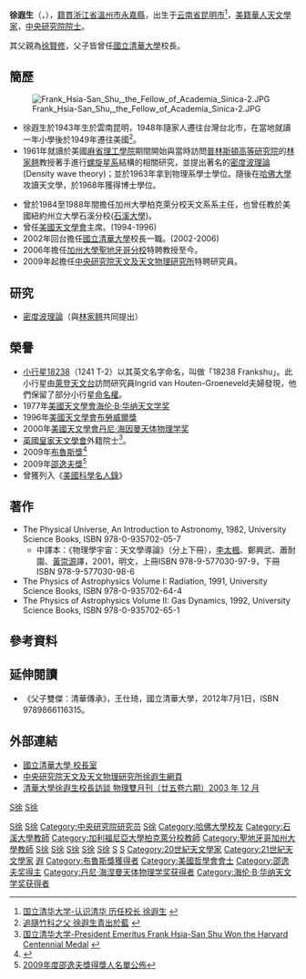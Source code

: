 {{Infobox_Person
| name = 徐遐生<br>Frank Hsia-San Shu
| image name = Frank Hsia-San Shu, the Fellow of Academia Sinica.JPG
| width = 250px
| job = 天文學家
| period = 20世紀
| birthname =
| other_names =
| Sex = 男
| date of birth = {{birth date and age|1943|6|2|df=y}}
| place of birth = {{ROC}}[[云南省_(中华民国)|雲南省]][[昆明市|昆明市]]
| date of death = 
| place of death = 
| nationality ={{USA}}
| residence =
| party = 
| religion =
| spouse = 
| relatives =父親[[徐賢修|徐賢修]]
| educate =美國哈佛大學天文學博士（1968） <br>美國麻省理工學院物理學學士（1963）
| past =美國加州大學教授<br>[[美國天文學會|美國天文學會]]會長（1994年－1996年）<br>加大柏克萊分校天文系主任<br>加大柏克萊分校天文系校長講座教授<br>[[國立清華大學|國立清華大學]]校長<br>中央研究院天文及天文物理研究所特聘研究員
{{Infobox_People_Sinica
|组别=數理科學組
|届数=第18屆
|当选年=1990年
}}
| work = *The Physical Universe, An Introduction to Astronomy, 1982, University Science Books, ISBN 978-0-935702-05-7(中譯本：物理學宇宙－天文學導論)
*The Physics of Astrophysics Volume I: Radiation, 1991, University Science Books, ISBN 978-0-935702-64-4
*The Physics of Astrophysics Volume II: Gas Dynamics, 1992, University Science Books, ISBN 978-0-935702-65-1
| award =*香港[[邵逸夫獎|邵逸夫獎]] (2009)
*美國[[太平洋天文學會|太平洋天文學會]][[布魯斯獎|布魯斯獎]] (2009)
*[[英國皇家天文學會|英國皇家天文學會]]終身榮譽會員 （2005）
*美國哲學學會院士 (2003)
*美國加州大學柏克萊分校教師研究講座 （2001）
*美國物理和天文學會共同頒發Heineman獎 （2000）
*美國天文學會Brouwer獎 （1996）
*荷蘭Leiden大學Oort講座教授 （1996）
*美國國家藝術與科學院院士 （1992）
*[[中央研究院|中央研究院]]院士 （1990）
*美國國家科學院院士 （1987）
*美國天文學會Warner獎 （1977）
}}
'''徐遐生'''（{{lang-en|'''Frank Hsia-San Shu'''}}，{{bd|1943年|6月2日|||徐遐生}}），[[籍貫|籍貫]][[浙江省|浙江省]][[溫州市|溫州市]][[永嘉縣|永嘉縣]]，出生于[[云南省_(中华民国)|云南省]][[昆明市|昆明市]]<ref>[http://www.nthu.edu.tw/intro/aboutnthu2-p12.php 国立清华大学-认识清华 历任校长 徐遐生] {{webarchive|url=https://web.archive.org/web/20090906135737/http://www.nthu.edu.tw/intro/aboutnthu2-p12.php |date=2009-09-06 }}</ref>，[[美籍華人|美籍華人]][[天文學家|天文學家]]，[[中央研究院院士|中央研究院院士]]。

其父親為[[徐賢修|徐賢修]]，父子皆曾任[[國立清華大學|國立清華大學]]校長。

== 簡歷 ==
[[File:Frank_Hsia-San_Shu,_the_Fellow_of_Academia_Sinica-2.JPG|thumb]]
*徐遐生於1943年生於雲南昆明，1948年隨家人遷往台灣台北市，在當地就讀一年小學後於1949年遷往美國<ref>[http://www.nthu.edu.tw/allnews/news_content.htm?ID=5128 追隨竹科之父 徐遐生青出於藍] {{webarchive|url=https://web.archive.org/web/20160304212448/http://www.nthu.edu.tw/allnews/news_content.htm?ID=5128 |date=2016-03-04 }}</ref>。
*1961年就讀於美國[[麻省理工學院|麻省理工學院]]期間開始與當時訪問[[普林斯頓高等研究院|普林斯頓高等研究院]]的[[林家翹|林家翹]]教授著手進行[[螺旋星系|螺旋星系]]結構的相關研究，並提出著名的[[密度波理論|密度波理論]](Density wave theory)；並於1963年拿到物理系學士學位。隨後在[[哈佛大學|哈佛大學]]攻讀天文學，於1968年獲得博士學位。

*曾於1984至1988年間擔任加州大學柏克萊分校天文系系主任，也曾任教於美國紐約州立大學石溪分校([[石溪大學|石溪大學]])。
*曾任[[美國天文學會|美國天文學會]]主席。(1994-1996)
*2002年回台擔任[[國立清華大學|國立清華大學]]校長一職。(2002-2006)
*2006年擔任[[加州大學聖地牙哥分校|加州大學聖地牙哥分校]]特聘教授至今。
*2009年起擔任[[中央研究院天文及天文物理研究所|中央研究院天文及天文物理研究所]]特聘研究員。

== 研究 ==
*[[密度波理論|密度波理論]]（與[[林家翹|林家翹]]共同提出）

== 榮譽 ==
*[[小行星18238|小行星18238]]（1241 T-2）以其英文名字命名，叫做「18238 Frankshu」。此小行星由[[萊登天文台|萊登天文台]]訪問研究員Ingrid van Houten-Groeneveld夫婦發現，他們保留了部分小行星[[命名權|命名權]]。
*1977年[[美國天文學會|美國天文學會]][[海伦·B·华纳天文学奖|海伦·B·华纳天文学奖]] 
*1996年[[美國天文學會|美國天文學會]][[布勞威爾獎_(美國天文學會)|布勞威爾獎]] 
*2000年[[美國天文學會|美國天文學會]][[丹尼·海因曼天体物理学奖|丹尼·海因曼天体物理学奖]] 
*[[英國皇家天文學會|英國皇家天文學會]]外籍院士<ref>[http://www.nthu.edu.tw/english/focus/2008/story20080701.php 国立清华大学-President Emeritus Frank Hsia-San Shu Won the Harvard Centennial Medal]   {{Wayback|url=http://www.nthu.edu.tw/english/focus/2008/story20080701.php |date=20120611173919 }}</ref>。
*2009年[[布魯斯獎|布魯斯獎]]<ref>{{Cite web |url=http://www.astrosociety.org/membership/awards/bios/shu.html |title=2009 ASP Annual Award Winners |access-date=2009-05-07 |archive-date=2016-03-04 |archive-url=https://web.archive.org/web/20160304111831/http://www.astrosociety.org/membership/awards/bios/shu.html |dead-url=no }}</ref>
*2009年[[邵逸夫獎|邵逸夫獎]]<ref>[http://www.shawprize.org/b5/shawprize2009/announcement/announcement.html 2009年度邵逸夫獎得獎人名單公佈]{{Dead link|date=2020年6月 |bot=InternetArchiveBot |fix-attempted=yes }}</ref>
*曾獲列入《[[美國科學名人錄|美國科學名人錄]]》

== 著作 ==
*The Physical Universe, An Introduction to Astronomy, 1982, University Science Books, ISBN 978-0-935702-05-7
**中譯本：《物理學宇宙：天文學導論》（分上下冊），[[李太楓|李太楓]]、鄭興武、蕭耐園、[[黃崇源_(天文學家)|黃崇源]]譯，2001，明文，上冊ISBN 978-9-577030-97-9，下冊ISBN 978-9-577030-98-6
*The Physics of Astrophysics Volume I: Radiation, 1991, University Science Books, ISBN 978-0-935702-64-4 
*The Physics of Astrophysics Volume II: Gas Dynamics, 1992, University Science Books, ISBN 978-0-935702-65-1

== 參考資料 ==
{{reflist}}

== 延伸閱讀 ==
*《父子雙傑：清華傳承》，王仕琦，國立清華大學，2012年7月1日，ISBN 9789866116315。

== 外部連結 ==
{{wikisource|Category:徐遐生}}
* [https://web.archive.org/web/20140427202655/http://archives.lib.nthu.edu.tw/history/president/2-02-12.htm 國立清華大學 校長室]
* [http://www.asiaa.sinica.edu.tw/people/cv_c.php?i=3d0003dde3998e5066806187987e3ca5 中央研究院天文及天文物理研究所徐遐生網頁] {{Wayback|url=http://www.asiaa.sinica.edu.tw/people/cv_c.php?i=3d0003dde3998e5066806187987e3ca5 |date=20210126145413 }}
* [http://psroc.phys.ntu.edu.tw/bimonth/download.php?d=1&cpid=135&did=21 清華大學徐遐生校長訪談  物理雙月刊（廿五卷六期）2003 年 12 月] {{Wayback|url=http://psroc.phys.ntu.edu.tw/bimonth/download.php?d=1&cpid=135&did=21 |date=20210126050323 }}

{{start box}}
{{s-before|[[劉炯朗|劉炯朗]]}}
{{s-title|[[國立清華大學|國立清華大學]]校長|2002年—2006年}}
{{s-after|[[陳文村|陳文村]]}}
{{end box}}

{{美国天文学会会长}}
{{Shaw Prize}}
{{布鲁斯奖获得者}}
{{丹尼·海因曼天体物理学奖获得者}}
{{海伦·B·华纳天文学奖获得者}}
{{中央研究院第十八届院士}}
{{國立清華大學|nocat}}

{{Authority control}}
{{DEFAULTSORT:S徐}}
[[Category:美国国家科学院院士|S徐]]
[[Category:中央研究院數理科學組院士|S徐]]
[[Category:中央研究院研究员|Category:中央研究院研究员]]
[[Category:麻省理工學院校友|S徐]]
[[Category:哈佛大學校友|Category:哈佛大學校友]]
[[category:國立清華大學校長|S徐]]
[[category:國立清華大學教授|S徐]]
[[Category:石溪大學教師|Category:石溪大學教師]]
[[Category:加利福尼亞大學柏克萊分校教師|Category:加利福尼亞大學柏克萊分校教師]]
[[Category:聖地牙哥加州大學教師|Category:聖地牙哥加州大學教師]]
[[Category:華人物理學家|S徐]]
[[Category:臺灣物理學家|S徐]]
[[Category:美國天文學家|S徐]]
[[Category:台灣天文學家|S徐]]
[[Category:中華民國物理學會會士|S徐]]
[[Category:浙江裔台灣人|S]]
[[Category:昆明人|S]]
[[Category:20世紀天文學家|Category:20世紀天文學家]]
[[Category:21世紀天文學家|Category:21世紀天文學家]]
[[Category:徐姓|遐]]
[[Category:布魯斯獎獲得者|Category:布魯斯獎獲得者]]
[[Category:美國哲學會會士|Category:美國哲學會會士]]
[[Category:邵逸夫奖得主|Category:邵逸夫奖得主]]
[[Category:丹尼·海涅曼天体物理学奖获得者|Category:丹尼·海涅曼天体物理学奖获得者]]
[[Category:海伦·B·华纳天文学奖获得者|Category:海伦·B·华纳天文学奖获得者]]